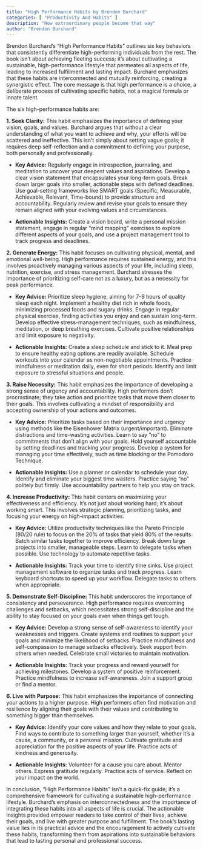 ```yaml
---
title: "High Performance Habits by Brendon Burchard"
categories: [ "Productivity And Habits" ]
description: "How extraordinary people become that way"
author: "Brendon Burchard"
---
```

Brendon Burchard's "High Performance Habits" outlines six key behaviors that consistently differentiate high-performing individuals from the rest. The book isn't about achieving fleeting success; it's about cultivating a sustainable, high-performance lifestyle that permeates all aspects of life, leading to increased fulfillment and lasting impact.  Burchard emphasizes that these habits are interconnected and mutually reinforcing, creating a synergistic effect.  The core message is that high performance is a choice, a deliberate process of cultivating specific habits, not a magical formula or innate talent.

The six high-performance habits are:

**1. Seek Clarity:**  This habit emphasizes the importance of defining your vision, goals, and values.  Burchard argues that without a clear understanding of what you want to achieve and why, your efforts will be scattered and ineffective.  This isn't simply about setting vague goals; it requires deep self-reflection and a commitment to defining your purpose, both personally and professionally.  

* **Key Advice:** Regularly engage in introspection, journaling, and meditation to uncover your deepest values and aspirations.  Develop a clear vision statement that encapsulates your long-term goals. Break down larger goals into smaller, actionable steps with defined deadlines.  Use goal-setting frameworks like SMART goals (Specific, Measurable, Achievable, Relevant, Time-bound) to provide structure and accountability.  Regularly review and revise your goals to ensure they remain aligned with your evolving values and circumstances.

* **Actionable Insights:**  Create a vision board, write a personal mission statement, engage in regular "mind mapping" exercises to explore different aspects of your goals, and use a project management tool to track progress and deadlines.


**2. Generate Energy:**  This habit focuses on cultivating physical, mental, and emotional well-being.  High performance requires sustained energy, and this involves proactively managing various aspects of your life, including sleep, nutrition, exercise, and stress management.  Burchard stresses the importance of prioritizing self-care not as a luxury, but as a necessity for peak performance.

* **Key Advice:** Prioritize sleep hygiene, aiming for 7-9 hours of quality sleep each night.  Implement a healthy diet rich in whole foods, minimizing processed foods and sugary drinks.  Engage in regular physical exercise, finding activities you enjoy and can sustain long-term.  Develop effective stress-management techniques, such as mindfulness, meditation, or deep breathing exercises.  Cultivate positive relationships and limit exposure to negativity.

* **Actionable Insights:** Create a sleep schedule and stick to it.  Meal prep to ensure healthy eating options are readily available.  Schedule workouts into your calendar as non-negotiable appointments.  Practice mindfulness or meditation daily, even for short periods.  Identify and limit exposure to stressful situations and people.


**3. Raise Necessity:**  This habit emphasizes the importance of developing a strong sense of urgency and accountability.  High performers don't procrastinate; they take action and prioritize tasks that move them closer to their goals.  This involves cultivating a mindset of responsibility and accepting ownership of your actions and outcomes.

* **Key Advice:** Prioritize tasks based on their importance and urgency using methods like the Eisenhower Matrix (urgent/important).  Eliminate distractions and time-wasting activities.  Learn to say "no" to commitments that don't align with your goals.  Hold yourself accountable by setting deadlines and tracking your progress.  Develop a system for managing your time effectively, such as time blocking or the Pomodoro Technique.

* **Actionable Insights:**  Use a planner or calendar to schedule your day.  Identify and eliminate your biggest time wasters.  Practice saying "no" politely but firmly.  Use accountability partners to help you stay on track.


**4. Increase Productivity:**  This habit centers on maximizing your effectiveness and efficiency.  It's not just about working hard; it's about working smart.  This involves strategic planning, prioritizing tasks, and focusing your energy on high-impact activities.

* **Key Advice:**  Utilize productivity techniques like the Pareto Principle (80/20 rule) to focus on the 20% of tasks that yield 80% of the results.  Batch similar tasks together to improve efficiency.  Break down large projects into smaller, manageable steps.  Learn to delegate tasks when possible.  Use technology to automate repetitive tasks.

* **Actionable Insights:**  Track your time to identify time sinks.  Use project management software to organize tasks and track progress.  Learn keyboard shortcuts to speed up your workflow.  Delegate tasks to others when appropriate.


**5. Demonstrate Self-Discipline:**  This habit underscores the importance of consistency and perseverance.  High performance requires overcoming challenges and setbacks, which necessitates strong self-discipline and the ability to stay focused on your goals even when things get tough.

* **Key Advice:**  Develop a strong sense of self-awareness to identify your weaknesses and triggers.  Create systems and routines to support your goals and minimize the likelihood of setbacks.  Practice mindfulness and self-compassion to manage setbacks effectively.  Seek support from others when needed.  Celebrate small victories to maintain motivation.

* **Actionable Insights:**  Track your progress and reward yourself for achieving milestones.  Develop a system of positive reinforcement.  Practice mindfulness to increase self-awareness.  Join a support group or find a mentor.


**6. Live with Purpose:**  This habit emphasizes the importance of connecting your actions to a higher purpose.  High performers often find motivation and resilience by aligning their goals with their values and contributing to something bigger than themselves.

* **Key Advice:**  Identify your core values and how they relate to your goals.  Find ways to contribute to something larger than yourself, whether it's a cause, a community, or a personal mission.  Cultivate gratitude and appreciation for the positive aspects of your life.  Practice acts of kindness and generosity.

* **Actionable Insights:**  Volunteer for a cause you care about.  Mentor others.  Express gratitude regularly.  Practice acts of service.  Reflect on your impact on the world.


In conclusion, "High Performance Habits" isn't a quick-fix guide; it's a comprehensive framework for cultivating a sustainable high-performance lifestyle.  Burchard's emphasis on interconnectedness and the importance of integrating these habits into all aspects of life is crucial.  The actionable insights provided empower readers to take control of their lives, achieve their goals, and live with greater purpose and fulfillment.  The book's lasting value lies in its practical advice and the encouragement to actively cultivate these habits, transforming them from aspirations into sustainable behaviors that lead to lasting personal and professional success.

